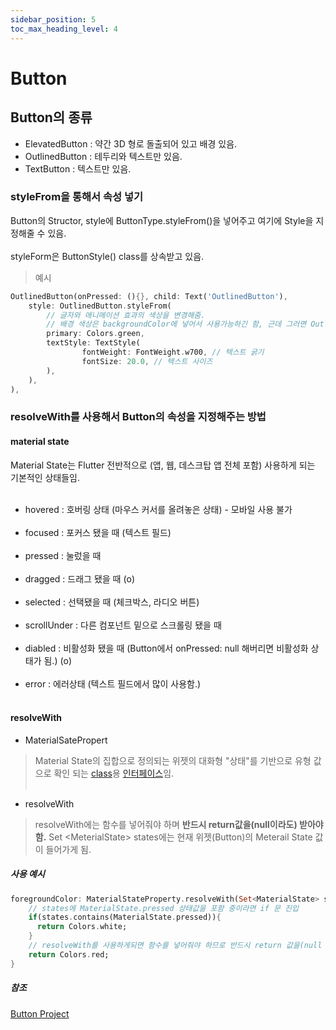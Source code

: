 ```yaml
---
sidebar_position: 5
toc_max_heading_level: 4
---
```


# Button

## Button의 종류 
- ElevatedButton : 약간 3D 형로 돌출되어 있고 배경 있음.
- OutlinedButton : 테두리와 텍스트만 있음.
- TextButton : 텍스트만 있음.

### styleFrom을 통해서 속성 넣기
Button의 Structor, style에 ButtonType.styleFrom()을 넣어주고 여기에 Style을 지정해줄 수 있음.<br></br> styleForm은 ButtonStyle() class를 상속받고 있음.

> 예시

```dart
OutlinedButton(onPressed: (){}, child: Text('OutlinedButton'),
	style: OutlinedButton.styleFrom(
        // 글자와 애니메이션 효과의 색상을 변경해줌.
        // 배경 색상은 backgroundColor에 넣어서 사용가능하긴 함, 근데 그러면 OutlinedButton을 사용하는 이유가 없음.
        primary: Colors.green,
		textStyle: TextStyle(
                fontWeight: FontWeight.w700, // 텍스트 굵기 
                fontSize: 20.0, // 텍스트 사이즈 
		),
    ),
),
```

### resolveWith를 사용해서 Button의 속성을 지정해주는 방법

#### material state
Material State는 Flutter 전반적으로 (앱, 웹, 데스크탑 앱 전체 포함) 사용하게 되는 기본적인 상태들임.<br></br>
- hovered : 호버링 상태 (마우스 커서를 올려놓은 상태) - 모바일 사용 불가<br></br>
- focused : 포커스 됐을 때 (텍스트 필드)<br></br>
- pressed : 눌렀을 때<br></br>
- dragged : 드래그 됐을 때 (o)<br></br>
- selected : 선택됐을 때 (체크박스, 라디오 버튼)<br></br>
- scrollUnder : 다른 컴포넌트 밑으로 스크롤링 됐을 때<br></br>
- diabled : 비활성화 됐을 때 (Button에서 onPressed: null 해버리면 비활성화 상태가 됨.) (o)<br></br>
- error : 에러상태 (텍스트 필드에서 많이 사용함.)<br></br>

#### resolveWith
- MaterialSatePropert

> Material State의 집합으로 정의되는 위젯의 대화형 "상태"를 기반으로 유형 값으로 확인 되는 [class](https://lokigem.github.io/docs/Flutter/dartGrammar/oopProgramming/#class)용 [인터페이스](https://lokigem.github.io/docs/Flutter/dartGrammar/oopProgramming/#interface-abstract)임. <br></br>

- resolveWith 

> resolveWith에는 함수를 넣어줘야 하며 **반드시 return값을(null이라도) 받아야함.** Set <MeterialState\> states에는 현재 위젯(Button)의 Meterail State 값이 들어가게 됨.

##### 사용 예시
```dart
foregroundColor: MaterialStateProperty.resolveWith(Set<MaterialState> states) {
	// states에 MaterialState.pressed 상태값을 포함 중이라면 if 문 진입
	if(states.contains(MaterialState.pressed)){
	  return Colors.white;
	}
	// resolveWith를 사용하게되면 함수를 넣어줘야 하므로 반드시 return 값을(null 이라도) 가져야 함.
	return Colors.red;
}
```
##### 참조 
[Button Project](https://github.com/rookedsysc/Flutter-Study/blob/main/Theory/flutter-lv1-theory-statefulwidget-before-main/lib/screen/home_screen.dart)

